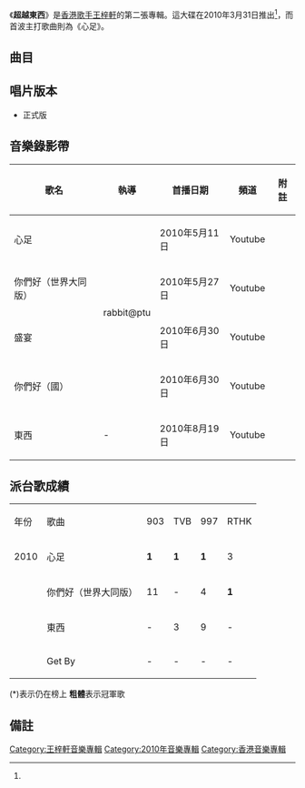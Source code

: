 {{Album infobox | <!-- See Wikipedia:WikiProject_Albums -->
|  Name        = 超越東西
|  Type        = [[專輯|專輯]]
|  Artist      = [[王梓軒|王梓軒]]
|  Cover       = 王梓軒 超越東西.jpg
|  Released    = 2010年3月31日<ref name="yes">[http://www.yesasia.com/global/%E8%B6%85%E8%B6%8A%E6%9D%B1%E8%A5%BF-spectrum-cd-dvd/1022738945-0-0-0-zh_TW/info.html YESASIA : 超越東西 Spectrum (CD+DVD)  鐳射唱片 - 王 梓軒, 東亞唱片 - 粵語音樂]，2013年9月30日 (一) 06:30 (UTC+8)查閱{{zh-hant}}</ref>
|  Recorded    = 2009年-2010年
|  Genre       = [[粵語流行音樂|粵語流行音樂]]
|  Length      = 28分34秒
|  Label       = [[OMF_MUSIC|OMF MUSIC]]<br>[[東亞唱片_(集團)|東亞唱片]]
|  Number      = 
|  Producer    = 見[[#曲目|曲目列表]]
|  Last album  = [[超越聲音|超越聲音]]<br />（2009年）
|  This album  = '''超越東西'''<br />（2010年）
|  Next album  = [[超越格式|超越格式]]<br />（2011年）
}}

《'''超越東西'''》是[[香港|香港]][[歌手|歌手]][[王梓軒|王梓軒]]的第二張專輯。這大碟在2010年3月31日推出<ref name="yes"/>，而首波主打歌曲則為《心足》。

==曲目==
{{tracklist
| headline = CD
| total_length = 28:34

| music_credits = yes
| lyrics_credits = yes
| arranger_credits = yes
| producer_credits = yes
| longnote_column = yes

| title1 = 你們好
| music1 = [[王梓軒|王梓軒]]<br>[[唐達|唐達]]
| lyrics1 = [[林夕|林夕]]<br>王梓軒<br>（Rap詞：[[MC_Jin|MC Jin]]）
| arranger1 = 王梓軒<br>唐達
| producer1 = 王梓軒<br>[[趙增熹|趙增熹]]<br>唐達
| note1 = 世界大同版）（Featuring [[MC_Jin|MC Jin]]、[[INK@Union|INK@Union]]
| longnote1 = 第二主打
| length1 = 3:36

| title2 = 東西
| music2 = 王梓軒<br>唐達
| lyrics2 = [[林日曦|林日曦]]
| arranger2 = 王梓軒<br>唐達
| producer2 = 王梓軒<br>趙增熹<br>唐達
| longnote2 = 第三主打
| length2 = 3:43

| title3 = 心足
| music3 = 王梓軒<br>[[楊毅_(音樂人)|楊毅]]
| lyrics3 = [[林若寧|林若寧]]
| arranger3 = 唐達
| producer3 = 王梓軒<br>趙增熹<br>唐達
| longnote3 = 第一主打
| length3 = 4:28

| title4 = 一千種方法
| music4 = [[阿基|阿基]]
| lyrics4 = [[陳婧|陳婧]]<br>[[徐繼宗|徐繼宗]]
| arranger4 = [[Roel_A_Garcia|Roel A Garcia]]
| producer4 = 王梓軒<br>趙增熹
| longnote4 = 
| length4 = 3:37

| title5 = Get By
| music5 = 王梓軒
| lyrics5 = [[周耀輝|周耀輝]]
| arranger5 = [[鄒俊仁|Fergus Chow]]
| producer5 = 王梓軒<br>趙增熹
| longnote5 = 第四主打
| length5 = 3:42

| title6 = 盛宴
| music6 = 王梓軒<br>楊毅
| lyrics6 = 林若寧
| arranger6 = 唐達
| producer6 = 王梓軒<br>趙增熹<br>唐達
| longnote6 = 《心足》國語版
| length6 = 4:29

| title7 = 你們好
| music7 = 王梓軒<br>唐達
| lyrics7 = 林夕<br>（Rap詞：MC Jin）
| arranger7 = 王梓軒
| producer7 = 王梓軒<br>趙增熹<br>唐達
| note7 = 國語版
| longnote7 = Featuring [[MC_Jin|MC Jin]]、[[INK@Union|INK@Union]]
| length7 = 3:43

| title8 = Spectrepilogue
| music8 = 
| lyrics8 = 
| arranger8 = 
| producer8 = 
| longnote8 = 
| length8 = 1:16
}}
{{Track listing
| collapsed = 
| headline = DVD
| total_length = 16:07
| title1 = 你們好
| note1 = Music Video
| length1 = 3:32
| title2 = 心足
| note2 = Music Video
| length2 = 4:28
| title3 = 你們好
| note3 = Making Of
| length3 = 3:29
| title4 = 心足
| note4 = Making Of
| length4 = 4:38
}}

==唱片版本==
*正式版

==音樂錄影帶==
{| class="wikitable"
! 歌名 !! 執導 !! 首播日期 !! 頻道 !! 附註
|-
| 心足 ||rowspan="4"| rabbit@ptu ||2010年5月11日||Youtube||
|-
| 你們好（世界大同版） ||2010年5月27日||Youtube||
|-
| 盛宴 ||2010年6月30日||Youtube||
|-
| 你們好（國） ||2010年6月30日||Youtube||
|-
| 東西 || - ||2010年8月19日||Youtube||
|}

==派台歌成績==
{| class="wikitable"
|- 
| 年份 || 歌曲 ||903||TVB||997||RTHK
|-
| 2010 || 心足 || '''1''' || '''1''' || '''1''' || 3
|-
|  || 你們好（世界大同版） || 11 || - || 4 || '''1'''
|-
|  || 東西 || - || 3 || 9 || -
|-
|  || Get By || - || - || - || -
|}

(*)表示仍在榜上
'''粗體'''表示冠軍歌

==備註 ==
<div class="references-small">
<references></references>
</div>

[[Category:王梓軒音樂專輯|Category:王梓軒音樂專輯]]
[[Category:2010年音樂專輯|Category:2010年音樂專輯]]
[[Category:香港音樂專輯|Category:香港音樂專輯]]